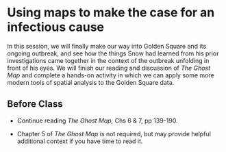 # Using maps to make the case for an infectious cause

In this session, we will finally make our way into Golden Square and its ongoing outbreak, and see how the things Snow had learned from his prior investigations came together in the context of the outbreak unfolding in front of his eyes. We will finish our reading and discussion of *The Ghost Map* and complete a hands-on activity in which we can apply some more modern tools of spatial analysis to the Golden Square data.

## Before Class
- Continue reading _The Ghost Map,_ Chs  6 & 7, pp 139-190. 

- Chapter 5 of *The Ghost Map* is not required, but may provide helpful additional context if you have time to read it.

